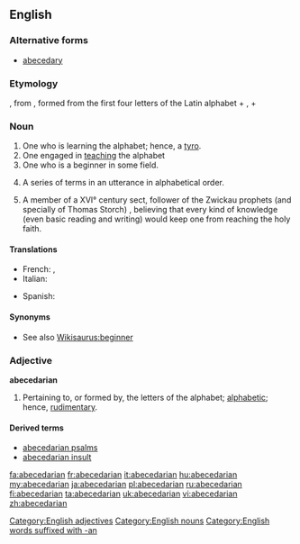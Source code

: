 {{wikisource1911Enc|Abecedarians}}
==English==

===Alternative forms===
* [[abecedary]]

===Etymology===
{{term|abecedary}}, from {{etyl|la|en}} {{term|abecedarius||lang=la|of the alphabet}}, formed from the first four letters of the Latin alphabet + {{term|-arius|lang=la}}, + {{term|-an}}

===Noun===
{{en-noun}}
{{examples-right|sense=rhetoric|examples=He knew the rhetorical devices, from abecedarian, battologia, and contentio, all the way to zeugma}}
# One who is learning the alphabet; hence, a [[tyro]].
# One engaged in [[teaching]] the alphabet
# One who is a beginner in some field.
# {{rhetoric}} A series of terms in an utterance in alphabetical order.
# {{religion}} A member of a XVI° century sect, follower of the Zwickau prophets (and specially of Thomas Storch) , believing that every kind of knowledge (even basic reading and writing) would keep one from reaching the holy faith.

====Translations====
{{trans-top| a member of a XVI° century sect}}
* French: {{t|fr|abécédarien}} , {{t|fr|abécédaire}}
* Italian: {{t|it|abecedariano}}
{{trans-mid}}
* Spanish: {{t|es|abecedariano}}
{{trans-bottom}}

====Synonyms====
* See also [[Wikisaurus:beginner]]

===Adjective===
'''abecedarian'''

# Pertaining to, or formed by, the letters of the alphabet; [[alphabetic]]; hence, [[rudimentary]].

====Derived terms====
* [[abecedarian psalms]]
* [[abecedarian insult]]

[[Category:English adjectives]]
[[Category:English nouns]]
[[Category:English words suffixed with -an]]

[[fa:abecedarian]]
[[fr:abecedarian]]
[[it:abecedarian]]
[[hu:abecedarian]]
[[my:abecedarian]]
[[ja:abecedarian]]
[[pl:abecedarian]]
[[ru:abecedarian]]
[[fi:abecedarian]]
[[ta:abecedarian]]
[[uk:abecedarian]]
[[vi:abecedarian]]
[[zh:abecedarian]]